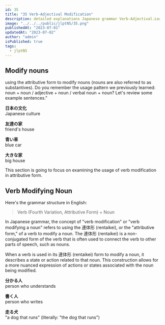 ```yaml
---
id: 35
title: "35 Verb-Adjectival Modification"
description: detailed explanations Japanese grammar Verb-Adjectival.Learn how to use Verb-Adjectival in Japanese.JLPTN5 grammar.
image: "../../../public/jlptN5/35.png"
publishedAt: "2023-07-01"
updatedAt: "2023-07-02"
author: "admin"
isPublished: true
tags:
  - jlptN5
---
```


## Modify nouns

using the attributive form to modify nouns (nouns are also referred to as substantives). Do you remember the usage pattern we previously learned: noun + noun / adjective + noun / verbal noun + noun? Let's review some example sentences."

**日本の文化**  
Japanese culture

**友達の家**  
friend's house

**青い車**  
blue car

**大きな家**  
big house

This section is going to focus on examining the usage of verb modification in attributive form.

## Verb Modifying Noun

Here's the grammar structure in English:

> Verb (Fourth Variation, Attributive Form) + Noun

In Japanese grammar, the concept of "verb modification" or "verb modifying a noun" refers to using the 連体形 (rentaikei), or the "attributive form," of a verb to modify a noun. The 連体形 (rentaikei) is a non-conjugated form of the verb that is often used to connect the verb to other parts of speech, such as nouns.

When a verb is used in its 連体形 (rentaikei) form to modify a noun, it describes a state or action related to that noun. This construction allows for a more nuanced expression of actions or states associated with the noun being modified.

**分かる人**  
person who understands

**書く人**  
person who writes

**走る犬**  
"a dog that runs" (literally: "the dog that runs")
